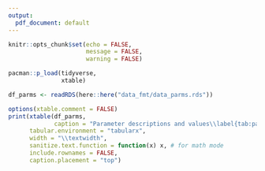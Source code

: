```yaml
---
output:
  pdf_document: default
---
```



```r
knitr::opts_chunk$set(echo = FALSE,
                      message = FALSE,
                      warning = FALSE)
```

```r
pacman::p_load(tidyverse,
               xtable)

df_parms <- readRDS(here::here("data_fmt/data_parms.rds"))

options(xtable.comment = FALSE)
print(xtable(df_parms,
             caption = "Parameter descriptions and values\\label{tab:parms}"),
      tabular.environment = "tabularx",
      width = "\\textwidth",
      sanitize.text.function = function(x) x, # for math mode
      include.rownames = FALSE,
      caption.placement = "top")

```

